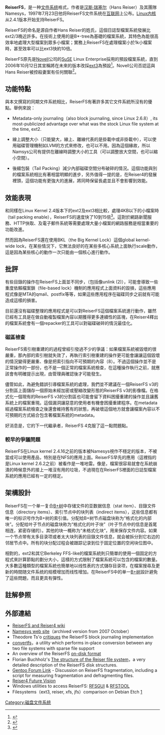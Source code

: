 {{noteTA
|G1=IT
}}
{{distinguish|ReFS}}
{{Infobox filesystem
|name = ReiserFS
|full_name = ReiserFS
|developer = [[Namesys|Namesys]]
|introduction_os = [[Linux|Linux]] 2.4.1
|introduction_date = 2001
|OS = Linux
|partition_id = <tt>Apple_UNIX_SVR2</tt>（[[Apple_Partition_Map|Apple Partition Map]]）<br /><tt>0x83</tt>（[[Master_boot_record|MBR]]）<br /><tt>[[Basic_Data_Partition|EBD0A0A2-B9E5-4433-87C0-68B6B72699C7]]</tt>（[[GUID_Partition_Table|GPT]]）
|directory_struct = [[B+_tree|B+ tree]]
|file_struct = [[bit_array|Bitmap]]
|bad_blocks_struct =
|max_filename_size = 4032 bytes, limited to 255 by Linux VFS
|max_files_no = 2<sup>32</sup>（~4 billion）
|max_volume_size = 16 [[tebibyte|TiB]]
|max_file_size = 8 [[tebibyte|TiB]]
|filename_character_set = All bytes except [[Null_character|NUL]] and <code>'/'</code>
|dates_recorded = modification (mtime), metadata change (ctime), access (atime)
|date_range = December 14, 1901年12月14日 - 2038年1月18日
|date_resolution = 1s
|forks_streams = Extended attributes
|attributes =
|file_system_permissions = Unix permissions, [[Access_control_list|ACLs]] and arbitrary security attributes
|compression = No
|encryption = No
}}
'''ReiserFS'''，是一种[[文件系统|文件系统]]格式，作者是[[汉斯·瑞塞尔|汉斯·瑞塞尔]]（Hans Reiser）及其團隊Namesys，1997年7月23日他将ReiserFS文件系统在[[互联网|互联网]]上公布。[[Linux内核|Linux内核]]从2.4.1版本开始支持ReiserFS。

ReiserFS的命名是源自作者Hans Reiser的姓氏，這個日誌型檔案系統發展比ext2/3晚近許多。在技術上使用的是B*-tree為基礎的檔案系統，其特色為能很高效率地處理大型檔案到眾多小檔案；實務上ReiserFS在處理檔案小於1k小檔案時，甚至效率可以比ext3快約10倍。

ReiserFS原先是[[Novell|Novell]]公司的[[SuSE|SuSE]] Linux Enterprise採用的預設檔案系統，直到2006年10月12日其宣稱將在未來的版本改採[[ext3|ext3]]為預設<ref>{{cite news |first=Stephen |last=Shankland |title=Novell makes file storage software shift |url=http://news.com.com/Novell+makes+file-storage+software+shift/2100-1016_3-6125509.html |work=Business Tech |publisher=cnet News.com |date=2006-10-12 |archiveurl=https://archive.is/20130119131801/http://news.cnet.com/Novell-makes-file-storage-software-shift/2100-1016_3-6125509.html |archivedate=2013-01-19 |deadurl=yes |accessdate=2009-01-09 }}</ref>。Novell公司否認這與Hans Reiser被控殺妻案有任何關聯<ref name=opensuse-ditching-ReiserFS>{{cite news |first=Jeff |last=Mahoney |url=http://linux.wordpress.com/2006/09/27/suse-102-ditching-ReiserFS-as-it-default-fs/ |date=2006-10-04 |title=Announcement was unrelated to Reiser's legal troubles |archiveurl=https://web.archive.org/web/20061024031134/http://linux.wordpress.com/2006/09/27/suse-102-ditching-ReiserFS-as-it-default-fs/ |archivedate=2006-10-24 |deadurl=yes |accessdate=2010-05-16 }}</ref>。

== 功能特點 ==
與本文撰寫的同期文件系統相比，ReiserFS有著許多其它文件系統所沒有的優點。舉例來說：
* Metadata-only journaling（also block journaling, since Linux 2.6.8）, its most-publicized advantage over what was the stock Linux file system at the time, ext2.

* 線上調整大小（只能變大，線上、離線代表的是掛載中或非掛載中），可以使用磁碟管理機制如LVM的方式來修改，也可以不用。因為這個緣故，所以Namsys公司有提供在離線時調整大小的工具（可以調整放大空間，也可以縮小空間）。

* 後綴包裝（Tail Packing）減少內部磁碟空間分布破碎的情況。這個功能與別的檔案系統相比有著相當明顯的進步，另外值得一提的是，在Reiser4的發展裡頭，這個功能有更強大的進展，將同時保留長處並且不會影響到效能。

== 效能表現 ==
和同樣在Linux Kernel 2.4版本下的ext2及ext3相比較，處理4KB以下的小檔案時（tail packing enable），ReiserFS的速度快了10到15倍<ref name=Advanced-filesystem-implementor-s-guide>{{cite news |first=Daniel |last=Robbins |url=http://www.ibm.com/developerworks/library/l-fs7/index.html#2 |date=2001-11-01 |title=Common threads: Advanced filesystem implementor's guide, Part 7 |accessdate=2012-10-08 |archive-date=2014-04-24 |archive-url=https://web.archive.org/web/20140424210014/http://www.ibm.com/developerworks/library/l-fs7/index.html#2 |dead-url=no }}</ref>。這對於網路新聞服務、HTTP快取、及電子郵件系統等需要處理大量小檔案的網路服務是相當重要的功能改進。

然而因為ReiserFS還在使用BKL（the Big Kernel Lock）這個global kernel-wide lock，在某些情況下，它無法良好的在某些多核心系統上面執行scale動作，這是因為某些核心的動作一次只能由一個核心進行動作。

== 批評 ==
有些目錄的操作在ReiserFS上面並不同步，（包括像unlink (2)），可能會導致一些重度依賴檔案鎖（file-based lock）機制的應用程式上面資料的毀損，這些應用程式像是MTA的qmail、postfix等等，如果這些應用程序在磁碟同步之前就有可能造成這樣的損害。

目前還沒有磁碟整理的應用程式是可以對ReiserFS這個檔案系統進行動作，雖然已經有工具是在做自動複製檔案內容以期獲得更多連續性的區塊，在Reiser4釋出的檔案系統會有一個repacker的工具可以對磁碟破碎的情況最佳化。

=== 磁區檢查 ===

ReiserFS索引樹重建的的過程曾經引發過不少的爭議：如果檔案系統被毀壞的很嚴重，那內部的索引樹就失效了，再執行索引樹重建的操作更可能會讓讓這個毀壞的情況變得更嚴重、像是把索引指向不可預期的內容（8）。不過這個操作並不是正常操作的一部份，也不是一個正常的檔案系統檢查，在這種操作執行之前，就應該會有明確提示出現，由管理員確認後才可能發生。

儘管如此，為避免錯誤引導檔案系統的處理，我們並不建議在一個ReiserFS v3的分割區上面儲存一個原始未經加密或壓縮改變形態的ReiserFS v3的影像檔。在格式化一個現有的ReiserFS v3的分割區也可能會留下資料困擾重建的操作並且讓舊系統上的檔案重現。這個漏洞讓惡意的使用者有機會困擾重建程序。在metadata經過檔案系統檢查之後還會維持舊有的狀態，再破壞這個地方就會讓檔案內容以不可預期的方式結合包含著檔案系統的metadata。

好消息是，它的下一代繼承者，ReiserFS 4克服了這一點問題點。

=== 較早的爭議問題 ===
ReiserFS在Linux kernel 2.4.16之前的版本被Namesys視作不穩定的版本，不被當成可以使用產品，特別是在NFS的應用上面。ReiserFS早先的應用（這裡指的是Linux kernel 2.6.2之前）被看作是一堆地雷。像是，檔案很容易就會在系統崩潰的時候意外的接上一堆沒有用的垃圾，不過現在在ReiserFS裡面的日誌型檔案系統的應用已經有一定的穩定。

== 架構設計 ==
ReiserFS在一个单一复合[[B+树|B+树]]中存储文件的亚数据信息（stat item）、目錄文件信息（directory items）、索引节点中的块列表（indirect items），这些信息都有唯一的标识号作为B+树的索引值。分配给B+树节点磁盘块称为“格式化的内部块”。分配给叶子节点的磁盘块称为“格式化的叶子块”（叶子节点中的信息是首尾相连，紧密存储的）。其他的块一概称为“未格式化块”，用来保存文件内容。如果一个节点带有太多目录项或者太大块列表的目錄文件信息，就会被拆分到它右边的邻居节点中。所有的块分配过程会被跟踪记录到位于固定位置的空闲块位图中。

相對的，ext2和其它Berkeley FFS-like的檔案系統則只簡單的使用一個固定的方程式來計算節點的劃分大小，這樣的方式限制了檔案系統可以包含的檔案的數量。大多數這種類型的檔案系統也簡單地以线性表的方式儲存目录项，在檔案搜尋及更新的時間随文件系统的规模增加而线性增加。在ReiserFS中的单一[[B+树|B+树]]設計避免了這些問題，而且更具有彈性。

== 註解參照 ==
{{reflist}}

== 外部連結 ==
*[https://reiser4.wiki.kernel.org ReiserFS and Reiser4 wiki]{{Wayback|url=https://reiser4.wiki.kernel.org/ |date=20120415011200 }}
* [https://web.archive.org/web/20071024001500/http://www.namesys.com/ Namesys web site]（archived version from 2007 October）
* Theodore Ts'o [https://web.archive.org/web/20050210042704/http://linuxmafia.com/faq/Filesystems/reiserfs.html critiques] the ReiserFS block journaling implementation
* [http://tzukanov.narod.ru/convertfs convertfs]{{Wayback|url=http://tzukanov.narod.ru/convertfs |date=20090102182256 }}，a utility which performs in-place conversion between any two file systems with sparse file support
* An overview of the ReiserFS [https://web.archive.org/web/20050509002339/http://p-nand-q.com/download/rfstool/reiserfs_docs.html on-disk format]
* Florian Buchholz's [https://web.archive.org/web/20041208152409/http://www.cerias.purdue.edu/homes/florian/reiser/reiserfs.php The structure of the Reiser file system]，a very detailed description of the ReiserFS disk structures.
* [http://forums.gentoo.org/viewtopic-p-3081971.html Gentoo Forum Link]{{Wayback|url=http://forums.gentoo.org/viewtopic-p-3081971.html |date=20080925101122 }} - Discussion on ReiserFS fragmentation, including a script for measuring fragmentation and defragmenting files.
*[https://web.archive.org/web/20071024001500/http://www.namesys.com/whitepaper.html Reiser4 Future Vision]
* Windows utilities to access ReiserFS: [https://web.archive.org/web/20081012131113/http://www.wolfsheep.com/index.php/Programming/RFSGUI RFSGUI] & [https://web.archive.org/web/20071114053341/http://p-nand-q.com/e/reiserfs.html RFSTOOL]
* Filesystems（ext3, reiser, xfs, jfs）comparison on Debian Etch [http://www.debian-administration.org/articles/388]{{Wayback|url=http://www.debian-administration.org/articles/388 |date=20080913112251 }}

{{Filesystem}}

[[Category:磁盘文件系统|Category:磁盘文件系统]]